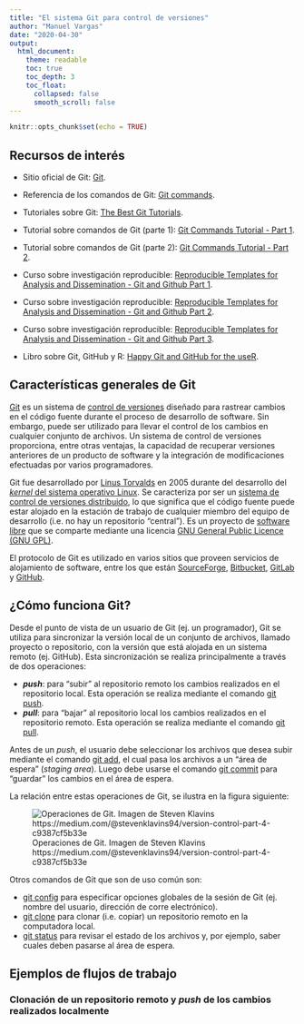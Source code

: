 ```yaml
---
title: "El sistema Git para control de versiones"
author: "Manuel Vargas"
date: "2020-04-30"
output:
  html_document:
    theme: readable    
    toc: true
    toc_depth: 3
    toc_float:
      collapsed: false
      smooth_scroll: false    
---
```


```r
knitr::opts_chunk$set(echo = TRUE)
```

## Recursos de interés
* Sitio oficial de Git: [Git](https://git-scm.com/).
* Referencia de los comandos de Git: [Git commands](https://git-scm.com/docs/git#_git_commands).

* Tutoriales sobre Git: [The Best Git Tutorials](https://www.freecodecamp.org/news/best-git-tutorial/).
* Tutorial sobre comandos de Git (parte 1): [Git Commands Tutorial - Part 1](https://kolosek.com/git-commands-tutorial-part1/).
* Tutorial sobre comandos de Git (parte 2): [Git Commands Tutorial - Part 2](https://kolosek.com/git-commands-tutorial-part2/).

* Curso sobre investigación reproducible: [Reproducible Templates for Analysis and Dissemination - Git and Github Part 1](https://www.coursera.org/learn/reproducible-templates-analysis/lecture/Cg6k7/git-and-github-part-1).
* Curso sobre investigación reproducible: [Reproducible Templates for Analysis and Dissemination - Git and Github Part 2](https://www.coursera.org/learn/reproducible-templates-analysis/lecture/Cg6k7/git-and-github-part-2).
* Curso sobre investigación reproducible: [Reproducible Templates for Analysis and Dissemination - Git and Github Part 3](https://www.coursera.org/learn/reproducible-templates-analysis/lecture/Cg6k7/git-and-github-part-3).

* Libro sobre Git, GitHub y R: [Happy Git and GitHub for the useR](https://happygitwithr.com/).

## Características generales de Git
[Git](https://git-scm.com/) es un sistema de [control de versiones](https://en.wikipedia.org/wiki/Version_control) diseñado para rastrear cambios en el código fuente durante el proceso de desarrollo de software. Sin embargo, puede ser utilizado para llevar el control de los cambios en cualquier conjunto de archivos. Un sistema de control de versiones proporciona, entre otras ventajas, la capacidad de recuperar versiones anteriores de un producto de software y la integración de modificaciones efectuadas por varios programadores.

Git fue desarrollado por [Linus Torvalds](https://en.wikipedia.org/wiki/Linus_Torvalds) en 2005 durante del desarrollo del [_kernel_ del sistema operativo Linux](https://en.wikipedia.org/wiki/Linux_kernel). Se caracteriza por ser un [sistema de control de versiones distribuido](https://en.wikipedia.org/wiki/Distributed_version_control), lo que significa que el código fuente puede estar alojado en la estación de trabajo de cualquier miembro del equipo de desarrollo (i.e. no hay un repositorio "central"). Es un proyecto de [software libre](https://en.wikipedia.org/wiki/Free_software) que se comparte mediante una licencia [GNU General Public Licence (GNU GPL)](https://www.gnu.org/licenses/old-licenses/gpl-2.0.html).

El protocolo de Git es utilizado en varios sitios que proveen servicios de alojamiento de software, entre los que están [SourceForge](https://sourceforge.net/), [Bitbucket](https://bitbucket.org/), [GitLab](https://about.gitlab.com/) y [GitHub](https://github.com/).

## ¿Cómo funciona Git?
Desde el punto de vista de un usuario de Git (ej. un programador), Git se utiliza para sincronizar la versión local de un conjunto de archivos, llamado proyecto o repositorio, con la versión que está alojada en un sistema remoto (ej. GitHub). Esta sincronización se realiza principalmente a través de dos operaciones:

* **_push_**: para "subir" al repositorio remoto los cambios realizados en el repositorio local. Esta operación se realiza mediante el comando [git push](https://git-scm.com/docs/git-push).
* **_pull_**: para "bajar" al repositorio local los cambios realizados en el repositorio remoto. Esta operación se realiza mediante el comando [git pull](https://git-scm.com/docs/git-pull).

Antes de un _push_, el usuario debe seleccionar los archivos que desea subir mediante el comando [git add](https://git-scm.com/docs/git-add), el cual pasa los archivos a un "área de espera" (_staging area_). Luego debe usarse el comando [git commit](https://git-scm.com/docs/git-commit) para "guardar" los cambios en el área de espera.

La relación entre estas operaciones de Git, se ilustra en la figura siguiente:

![Operaciones de Git. Imagen de Steven Klavins https://medium.com/@stevenklavins94/version-control-part-4-c9387cf5b33e](img/git-push-pull.png)

Otros comandos de Git que son de uso común son:

* [git config](https://git-scm.com/docs/git-config) para especificar opciones globales de la sesión de Git (ej. nombre del usuario, dirección de corre electrónico).
* [git clone](https://git-scm.com/docs/git-clone) para clonar (i.e. copiar) un repositorio remoto en la computadora local.
* [git status](https://git-scm.com/docs/git-status) para revisar el estado de los archivos y, por ejemplo, saber cuales deben pasarse al área de espera.

## Ejemplos de flujos de trabajo
### Clonación de un repositorio remoto y _push_ de los cambios realizados localmente




